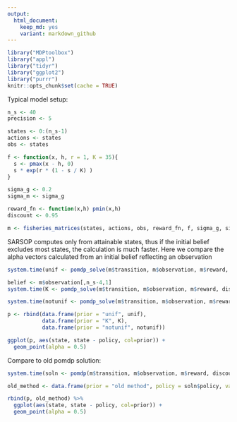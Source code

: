 ```yaml
---
output:
  html_document: 
    keep_md: yes
    variant: markdown_github
---  
```




```r
library("MDPtoolbox")
library("appl")
library("tidyr")
library("ggplot2")
library("purrr")
knitr::opts_chunk$set(cache = TRUE)
```


Typical model setup:

```r

n_s <- 40
precision <- 5

states <- 0:(n_s-1)
actions <- states
obs <- states

f <- function(x, h, r = 1, K = 35){
  s <- pmax(x - h, 0)
  s * exp(r * (1 - s / K) )
}

sigma_g <- 0.2  
sigma_m <- sigma_g

reward_fn <- function(x,h) pmin(x,h)
discount <- 0.95

m <- fisheries_matrices(states, actions, obs, reward_fn, f, sigma_g, sigma_m) 
```




SARSOP computes only from attainable states, thus if the initial belief excludes most states, the calculation is much faster.
Here we compare the alpha vectors calculated from an initial belief reflecting an observation 



```r
system.time(unif <- pomdp_solve(m$transition, m$observation, m$reward, discount, rep(1, n_s) / n_s, precision = precision))
```


```r
belief <- m$observation[,n_s-4,1]
system.time(K <- pomdp_solve(m$transition, m$observation, m$reward, discount, belief, precision = precision))
```


```r
system.time(notunif <- pomdp_solve(m$transition, m$observation, m$reward, discount, 1:n_s / sum(1:n_s), precision = precision))
```


```r

p <- rbind(data.frame(prior = "unif", unif), 
           data.frame(prior = "K", K), 
           data.frame(prior = "notunif", notunif))

ggplot(p, aes(state, state - policy, col=prior)) + 
  geom_point(alpha = 0.5)
```


Compare to old pomdp solution:

```r
system.time(soln <- pomdp(m$transition, m$observation, m$reward, discount, precision = precision))
```

```r
old_method <- data.frame(prior = "old method", policy = soln$policy, value = soln$value, state = states)

rbind(p, old_method) %>%
  ggplot(aes(state, state - policy, col=prior)) + 
  geom_point(alpha = 0.5)
```

